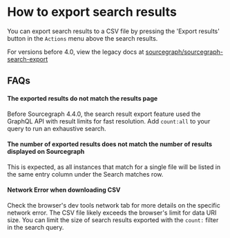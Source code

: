 # How to export search results

You can export search results to a CSV file by pressing the 'Export results' button in the `Actions` menu above the search results.

For versions before 4.0, view the legacy docs at [sourcegraph/sourcegraph-search-export](https://github.com/sourcegraph/sourcegraph-search-export#sourcegraph-search-results-csv-export-extension)

## FAQs

#### The exported results do not match the results page
Before Sourcegraph 4.4.0, the search result export feature used the GraphQL API with result limits for fast resolution. Add `count:all` to your query to run an exhaustive search.

#### The number of exported results does not match the number of results displayed on Sourcegraph
This is expected, as all instances that match for a single file will be listed in the same entry column under the Search matches row. 

#### Network Error when downloading CSV
Check the browser's dev tools network tab for more details on the specific network error. The CSV file likely exceeds the browser's limit for data URI size. You can limit the size of search results exported with the `count:` filter in the search query.